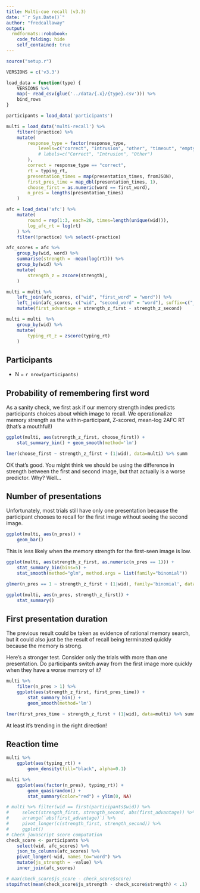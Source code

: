 ```yaml
---
title: Multi-cue recall (v3.3)
date: "`r Sys.Date()`"
author: "fredcallaway"
output:
  rmdformats::robobook:
    code_folding: hide
    self_contained: true
---
```



```r
source("setup.r")

VERSIONS = c('v3.3')

load_data = function(type) {
    VERSIONS %>% 
    map(~ read_csv(glue('../data/{.x}/{type}.csv'))) %>% 
    bind_rows
}

participants = load_data('participants')

multi = load_data('multi-recall') %>%
    filter(!practice) %>%
    mutate(
        response_type = factor(response_type, 
            levels=c("correct", "intrusion", "other", "timeout", "empty"),
            # labels=c("Correct", "Intrusion", "Other")
        ),
        correct = response_type == "correct",
        rt = typing_rt,
        presentation_times = map(presentation_times, fromJSON),
        first_pres_time = map_dbl(presentation_times, 1),
        choose_first = as.numeric(word == first_word),
        n_pres = lengths(presentation_times)
    )

afc = load_data('afc') %>% 
    mutate(
        round = rep(1:3, each=20, times=length(unique(wid))),
        log_afc_rt = log(rt)
    ) %>% 
    filter(!practice) %>% select(-practice)

afc_scores = afc %>% 
    group_by(wid, word) %>% 
    summarise(strength = -mean(log(rt))) %>%
    group_by(wid) %>% 
    mutate(
        strength_z = zscore(strength),
    )

multi = multi %>% 
    left_join(afc_scores, c("wid", "first_word" = "word")) %>% 
    left_join(afc_scores, c("wid", "second_word" = "word"), suffix=c("_first", "_second")) %>% 
    mutate(first_advantage = strength_z_first - strength_z_second)

multi = multi  %>% 
    group_by(wid) %>% 
    mutate(
        typing_rt_z = zscore(typing_rt)
    )
```

## Participants

- N = `r nrow(participants)`


## Probability of remembering first word

As a sanity check, we first ask if our memory strength index predicts
participants choices about which image to recall. We operationalize memory
strength as the within-participant, Z-scored, mean-log 2AFC RT (that's a mouthful!)

```r
ggplot(multi, aes(strength_z_first, choose_first)) + 
    stat_summary_bin() + geom_smooth(method='lm')

lmer(choose_first ~ strength_z_first + (1|wid), data=multi) %>% summ
```

OK that's good. You might think we should be using the difference in strength
between the first and second image, but that actually is a worse predictor. Why?
Well...

<!-- 
The strength of just the first shown image has a stronger effect than the difference
in strength.
```r
ggplot(multi, aes(first_advantage, choose_first)) + 
    stat_summary_bin() + geom_smooth(method='lm')

lmer(choose_first ~ first_advantage + (1|wid), data=multi) %>% summ
``` 
-->


## Number of presentations

Unfortunately, most trials still have only one presentation because the participant
chooses to recall for the first image without seeing the second image.

```r
ggplot(multi, aes(n_pres)) + 
    geom_bar()
```

This is less likely when the memory strength for the first-seen image is low.

```r
ggplot(multi, aes(strength_z_first, as.numeric(n_pres == 1))) + 
    stat_summary_bin(bins=5) +
    stat_smooth(method="glm", method.args = list(family="binomial"))

glmer(n_pres == 1 ~ strength_z_first + (1|wid), family='binomial', data=multi) %>% summ

ggplot(multi, aes(n_pres, strength_z_first)) + 
    stat_summary()

```

## First presentation duration

The previous result could be taken as evidence of rational memory search, but
it could also just be the result of recall being terminated quickly because
the memory is strong. 

Here's a stronger test. Consider only the trials with more than one presentation.
Do participants switch away from the first image more quickly when they have
a worse memory of it? 

```r
multi %>% 
    filter(n_pres > 1) %>% 
    ggplot(aes(strength_z_first, first_pres_time)) + 
        stat_summary_bin() +
        geom_smooth(method='lm')

lmer(first_pres_time ~ strength_z_first + (1|wid), data=multi) %>% summ
```

At least it's trending in the right direction!


## Reaction time

```r
multi %>%
    ggplot(aes(typing_rt)) + 
        geom_density(fill="black", alpha=0.1)

multi %>% 
    ggplot(aes(factor(n_pres), typing_rt)) + 
        geom_quasirandom() +
        stat_summary(color="red") + ylim(0, NA)

```



```r
# multi %>% filter(wid == first(participants$wid)) %>% 
#     select(strength_first, strength_second, abs(first_advantage)) %>% 
#     arrange(`abs(first_advantage)`) %>% 
#     pivot_longer(c(strength_first, strength_second)) %>% 
#     ggplot()
# Check javascript score computation
check_score <- participants %>%
    select(wid, afc_scores) %>%
    json_to_columns(afc_scores) %>% 
    pivot_longer(-wid, names_to="word") %>% 
    mutate(js_strength = -value) %>% 
    inner_join(afc_scores)

# max(check_score$js_score - check_score$score)
stopifnot(mean(check_score$js_strength - check_score$strength) < .1)
```






